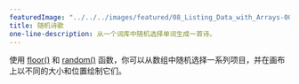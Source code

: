 ---
featuredImage: "../../../images/featured/08_Listing_Data_with_Arrays-00_Random_Poetry-thumbnail.png"
title: 随机诗歌
one-line-description: 从一个词库中随机选择单词生成一首诗。
---

使用
<a href="https://p5js.org/reference/#/p5/floor" target="_blank">floor()</a>
和
<a href="https://p5js.org/reference/#/p5/random" target="_blank">random()</a>
函数，你可以从数组中随机选择一系列项目，并在画布上以不同的大小和位置绘制它们。

